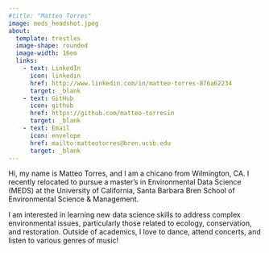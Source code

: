 ```yaml
---
#title: "Matteo Torres"
image: meds_headshot.jpeg
about: 
  template: trestles
  image-shape: rounded
  image-width: 16em
  links:
    - text: LinkedIn
      icon: linkedin
      href: http://www.linkedin.com/in/matteo-torres-876a62234
      target: _blank
    - text: GitHub
      icon: github
      href: https://github.com/matteo-torresin
      target: _blank
    - text: Email
      icon: envelope
      href: mailto:matteotorres@bren.ucsb.edu
      target: _blank
---
```


Hi, my name is Matteo Torres, and I am a chicano from Wilmington, CA. I recently relocated to pursue a master's in Environmental Data Science (MEDS)  at the University of California, Santa Barbara Bren School of Environmental Science & Management.


I am interested in learning new data science skills to address complex environmental issues, particularly those related to ecology, conservation, and restoration. Outside of academics, I love to dance, attend concerts, and listen to various genres of music!
